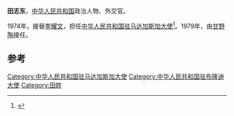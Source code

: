'''田志东'''，[[中华人民共和国|中华人民共和国]]政治人物、外交官。

1974年，接替[[李耀文|李耀文]]，担任[[中国驻马达加斯加大使列表|中华人民共和国驻马达加斯加大使]]<ref>{{cite web|author=中华人民共和国外交部|title=中国驻马达加斯加历任大使|url=http://www.mfa.gov.cn/chn/pds/ziliao/wjrw/2167/2170/t9201.htm|publisher=中华人民共和国外交部|accessdate=2012-03-07}}</ref>。1979年，由[[甘野陶|甘野陶]]接任。

== 参考 ==
{{reflist}}
{{start box}}
{{s-dip}}
{{succession box|[[李耀文|李耀文]]|[[甘野陶|甘野陶]]|[[中国驻马达加斯加大使列表|中华人民共和国驻馬爾加什/马达加斯加大使]]|1974年6月-1979年8月}}
{{succession box|[[史梓銘|史梓銘]]|[[申連瑞|申連瑞]]|[[中國駐布隆迪大使列表|中華人民共和國駐布隆迪大使]]|1982年4月－1985年3月}}
{{end box}}
{{中国政治人物小作品}}

[[Category:中华人民共和国驻马达加斯加大使|Category:中华人民共和国驻马达加斯加大使]]
[[Category:中华人民共和国驻布隆迪大使|Category:中华人民共和国驻布隆迪大使]]
[[Category:田姓|Category:田姓]]